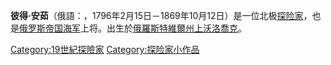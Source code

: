 {{Unreferenced|time=2020-10-12T08:15:26+00:00}}
{{Infobox military person
|name= Pyotr Fyodorovich Anjou
|native_name= Пётр Фёдорович Анжу
|native_name_lang= rus
|birth_date={{Birth date|1796|02|15}}
|death_date= {{Death date and age|1869|10|12|1796|02|15}}
|birth_place= [[上沃洛喬克|上沃洛喬克]], [[Russia|Russia]]
|death_place= [[圣彼得堡|圣彼得堡]], [[Russia|Russia]]
|image=Pjotr F. Anjou Adm.jpg
|image_size=250
|caption= Admiral Pyotr Anjou
|nickname=
|allegiance = {{flag|Russian Empire}}
|branch = {{navy|Russian Empire}}
|serviceyears=1815-1865
|rank=[[海軍上將|海軍上將]]
|commands=
|battles=
{{plainlist|
*[[希腊独立战争|希腊独立战争]] (battle of Navarino)
*Invasion of Turkestan
}}
|awards=[[俄羅斯聖喬治四級勲章|俄羅斯聖喬治四級勲章]]
|laterwork=
}}


'''彼得·安茹'''（俄語：{{lang|ru|Пётр Фёдорович Анжу}}，1796年2月15日－1869年10月12日）是一位北极[[探险家|探险家]]，也是[[俄罗斯帝国海军|俄罗斯帝国海军]]上将。出生於[[俄羅斯|俄羅斯]][[特維爾州|特維爾州]][[上沃洛喬克|上沃洛喬克]]。

[[Category:19世紀探險家|Category:19世紀探險家]]
[[Category:探险家小作品|Category:探险家小作品]]